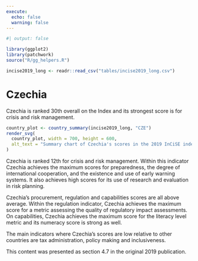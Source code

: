 ```yaml
---
execute:
  echo: false
  warning: false
---
```


<!-- DO NOT EDIT THIS FILE --->
<!-- AUTO GENERATED FROM r/generate_country_qmd.r --->

```r
#| output: false

library(ggplot2)
library(patchwork)
source("R/gg_helpers.R")

incise2019_long <- readr::read_csv("tables/incise2019_long.csv")

```

# Czechia {#sec-country-cze .unnumbered}

:::{.lead}
Czechia is ranked 30th overall on the Index and its strongest score is for
crisis and risk management.
:::

```r
country_plot <- country_summary(incise2019_long, "CZE")
render_svg(
  country_plot, width = 700, height = 600,
  alt_text = "Summary chart of Czechia's scores in the 2019 InCiSE index."
)
```

Czechia is ranked 12th for crisis and risk management. Within this indicator
Czechia achieves the maximum scores for preparedness, the degree of
international cooperation, and the existence and use of early warning systems.
It also achieves high scores for its use of research and evaluation in risk
planning.

Czechia's procurement, regulation and capabilities scores are all above
average. Within the regulation indicator, Czechia achieves the maximum score
for a metric assessing the quality of regulatory impact assessments. On
capabilities, Czechia achieves the maximum score for the literacy level metric
and its numeracy score is strong as well.

The main indicators where Czechia's scores are low relative to other countries
are tax administration, policy making and inclusiveness.

::: {.callout-note .crf title="Cross-referencing note" icon="false"}
This content was presented as section 4.7 in the original 2019 publication.
:::
